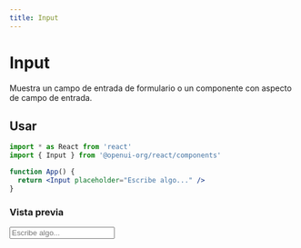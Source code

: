 ```yaml
---
title: Input
---
```



# Input

Muestra un campo de entrada de formulario o un componente con aspecto de campo de entrada.

## Usar

```jsx
import * as React from 'react'
import { Input } from '@openui-org/react/components'

function App() {
  return <Input placeholder="Escribe algo..." />
}
```

### Vista previa

<Preview>
  <Input placeholder="Escribe algo..." />
</Preview>
